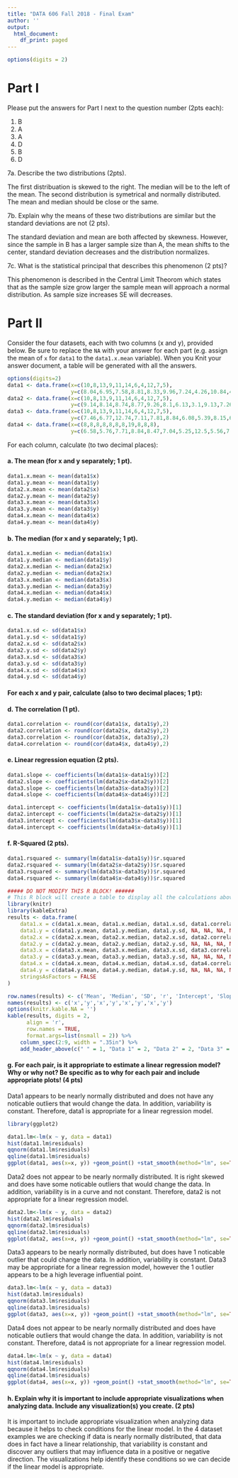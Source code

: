 ```yaml
---
title: "DATA 606 Fall 2018 - Final Exam"
author: ''
output:
  html_document:
    df_print: paged
---
```


```r
options(digits = 2)
```

# Part I

Please put the answers for Part I next to the question number (2pts each):

1. B
2. A
3. A
4. D  
5. B
6. D

7a. Describe the two distributions (2pts).

The first distribuation is skewed to the right. The median will be to the left of the mean. The second distribution is symetrical and normally distributed. The mean and median should be close or the same.

7b. Explain why the means of these two distributions are similar but the standard deviations are not (2 pts).

The standard deviation and mean are both affected by skewness. However, since the sample in B has a larger sample size than A, the mean shifts to the center, standard deviation decreases and the distribution normalizes. 

7c. What is the statistical principal that describes this phenomenon (2 pts)?

This phenomenon is described in the Central Limit Theorom which states that as the sample size grow larger the sample mean will approach a normal distribution. As sample size increases SE will decreases.

# Part II

Consider the four datasets, each with two columns (x and y), provided below. Be sure to replace the `NA` with your answer for each part (e.g. assign the mean of `x` for `data1` to the `data1.x.mean` variable). When you Knit your answer document, a table will be generated with all the answers.

```r
options(digits=2)
data1 <- data.frame(x=c(10,8,13,9,11,14,6,4,12,7,5),
					y=c(8.04,6.95,7.58,8.81,8.33,9.96,7.24,4.26,10.84,4.82,5.68))
data2 <- data.frame(x=c(10,8,13,9,11,14,6,4,12,7,5),
					y=c(9.14,8.14,8.74,8.77,9.26,8.1,6.13,3.1,9.13,7.26,4.74))
data3 <- data.frame(x=c(10,8,13,9,11,14,6,4,12,7,5),
					y=c(7.46,6.77,12.74,7.11,7.81,8.84,6.08,5.39,8.15,6.42,5.73))
data4 <- data.frame(x=c(8,8,8,8,8,8,8,19,8,8,8),
					y=c(6.58,5.76,7.71,8.84,8.47,7.04,5.25,12.5,5.56,7.91,6.89))
```

For each column, calculate (to two decimal places):

#### a. The mean (for x and y separately; 1 pt).

```r
data1.x.mean <- mean(data1$x)
data1.y.mean <- mean(data1$y)
data2.x.mean <- mean(data2$x)
data2.y.mean <- mean(data2$y)
data3.x.mean <- mean(data3$x)
data3.y.mean <- mean(data3$y)
data4.x.mean <- mean(data4$x)
data4.y.mean <- mean(data4$y)
```

#### b. The median (for x and y separately; 1 pt).

```r
data1.x.median <- median(data1$x)
data1.y.median <- median(data1$y)
data2.x.median <- median(data2$x)
data2.y.median <- median(data2$x)
data3.x.median <- median(data3$x)
data3.y.median <- median(data3$y)
data4.x.median <- median(data4$x)
data4.y.median <- median(data4$y)
```

#### c. The standard deviation (for x and y separately; 1 pt).

```r
data1.x.sd <- sd(data1$x)
data1.y.sd <- sd(data1$y)
data2.x.sd <- sd(data2$x)
data2.y.sd <- sd(data2$y)
data3.x.sd <- sd(data3$x)
data3.y.sd <- sd(data3$y)
data4.x.sd <- sd(data4$x)
data4.y.sd <- sd(data4$y)
```

#### For each x and y pair, calculate (also to two decimal places; 1 pt):

#### d. The correlation (1 pt).

```r
data1.correlation <- round(cor(data1$x, data1$y),2)
data2.correlation <- round(cor(data2$x, data2$y),2)
data3.correlation <- round(cor(data3$x, data3$y),2)
data4.correlation <- round(cor(data4$x, data4$y),2)
```

#### e. Linear regression equation (2 pts).

```r
data1.slope <- coefficients(lm(data1$x~data1$y))[2]
data2.slope <- coefficients(lm(data2$x~data2$y))[2]
data3.slope <- coefficients(lm(data3$x~data3$y))[2]
data4.slope <- coefficients(lm(data4$x~data4$y))[2]

data1.intercept <- coefficients(lm(data1$x~data1$y))[1]
data2.intercept <- coefficients(lm(data2$x~data2$y))[1]
data3.intercept <- coefficients(lm(data3$x~data3$y))[1]
data4.intercept <- coefficients(lm(data4$x~data4$y))[1]
```

#### f. R-Squared (2 pts).

```r
data1.rsquared <- summary(lm(data1$x~data1$y))$r.squared
data2.rsquared <- summary(lm(data2$x~data2$y))$r.squared
data3.rsquared <- summary(lm(data3$x~data3$y))$r.squared
data4.rsquared <- summary(lm(data4$x~data4$y))$r.squared
```

```r
##### DO NOT MODIFY THIS R BLOCK! ######
# This R block will create a table to display all the calculations above in one table.
library(knitr)
library(kableExtra)
results <- data.frame(
    data1.x = c(data1.x.mean, data1.x.median, data1.x.sd, data1.correlation, data1.intercept, data1.slope, data1.rsquared),
    data1.y = c(data1.y.mean, data1.y.median, data1.y.sd, NA, NA, NA, NA),
    data2.x = c(data2.x.mean, data2.x.median, data2.x.sd, data2.correlation, data2.intercept, data2.slope, data2.rsquared),
    data2.y = c(data2.y.mean, data2.y.median, data2.y.sd, NA, NA, NA, NA),
    data3.x = c(data3.x.mean, data3.x.median, data3.x.sd, data3.correlation, data3.intercept, data3.slope, data3.rsquared),
    data3.y = c(data3.y.mean, data3.y.median, data3.y.sd, NA, NA, NA, NA),
    data4.x = c(data4.x.mean, data4.x.median, data4.x.sd, data4.correlation, data4.intercept, data4.slope, data4.rsquared),
    data4.y = c(data4.y.mean, data4.y.median, data4.y.sd, NA, NA, NA, NA),
    stringsAsFactors = FALSE
)

row.names(results) <- c('Mean', 'Median', 'SD', 'r', 'Intercept', 'Slope', 'R-Squared')
names(results) <- c('x','y','x','y','x','y','x','y')
options(knitr.kable.NA = '')
kable(results, digits = 2, 
	  align = 'r',
	  row.names = TRUE, 
	  format.args=list(nsmall = 2)) %>%
	column_spec(2:9, width = ".35in") %>%
	add_header_above(c(" " = 1, "Data 1" = 2, "Data 2" = 2, "Data 3" = 2, "Data 4" = 2))
```

#### g. For each pair, is it appropriate to estimate a linear regression model? Why or why not? Be specific as to why for each pair and include appropriate plots! (4 pts)

Data1 appears to be nearly normally distributed and does not have any noticable outliers that would change the data. In addition, variability is constant. Therefore, data1 is appropriate for a linear regression model.

```r
library(ggplot2)

data1.lm<-lm(x ~ y, data = data1)
hist(data1.lm$residuals)
qqnorm(data1.lm$residuals)
qqline(data1.lm$residuals)
ggplot(data1, aes(x=x, y)) +geom_point() +stat_smooth(method="lm", se=TRUE)
```

Data2 does not appear to be nearly normally distributed. It is right skewed and does have some noticable outliers that would change the data. In addition, variability is in a curve and not constant. Therefore, data2 is not appropriate for a linear regression model.

```r
data2.lm<-lm(x ~ y, data = data2)
hist(data2.lm$residuals)
qqnorm(data2.lm$residuals)
qqline(data2.lm$residuals)
ggplot(data2, aes(x=x, y)) +geom_point() +stat_smooth(method="lm", se=TRUE)
```

Data3 appears to be nearly normally distributed, but does have 1 noticable outlier that could change the data. In addition, variability is constant. Data3 may be appropriate for a linear regression model, however the 1 outlier appears to be a high leverage influential point.

```r
data3.lm<-lm(x ~ y, data = data3)
hist(data3.lm$residuals)
qqnorm(data3.lm$residuals)
qqline(data3.lm$residuals)
ggplot(data3, aes(x=x, y)) +geom_point() +stat_smooth(method="lm", se=TRUE)
```

Data4 does not appear to be nearly normally distributed and does have noticable outliers that would change the data. In addition, variability is not constant. Therefore, data4 is not appropriate for a linear regression model.

```r
data4.lm<-lm(x ~ y, data = data4)
hist(data4.lm$residuals)
qqnorm(data4.lm$residuals)
qqline(data4.lm$residuals)
ggplot(data4, aes(x=x, y)) +geom_point() +stat_smooth(method="lm", se=TRUE)

```


#### h. Explain why it is important to include appropriate visualizations when analyzing data. Include any visualization(s) you create. (2 pts)

It is important to include appropriate visualization when analyzing data because it helps to check conditions for the linear model. In the 4 dataset examples we are checking if data is nearly normally distributed, that data does in fact have a linear relationship, that variability is constant and discover any outliers that may influence data in a positive or negative direction. The visualizations help identify these conditions so we can decide if the linear model is appropriate.

